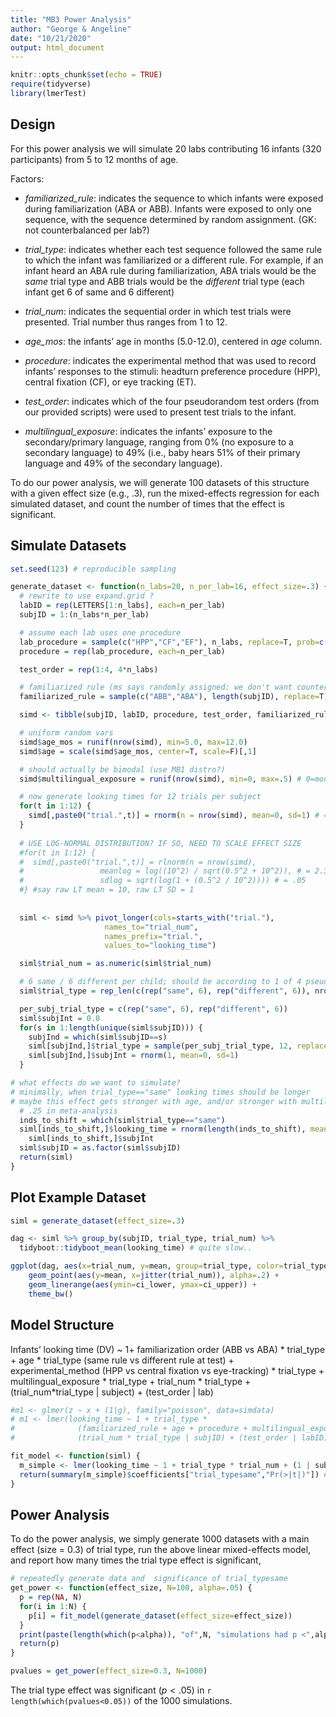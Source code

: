 ```yaml
---
title: "MB3 Power Analysis"
author: "George & Angeline"
date: "10/21/2020"
output: html_document
---
```


```r
knitr::opts_chunk$set(echo = TRUE)
require(tidyverse)
library(lmerTest)
```

## Design


For this power analysis we will simulate 20 labs contributing 16 infants (320 participants) from 5 to 12 months of age.

Factors:

* *familiarized_rule*: indicates the sequence to which infants were exposed during familiarization (ABA or ABB). Infants were exposed to only one sequence, with the sequence determined by random assignment. (GK: not counterbalanced per lab?)

* *trial_type*: indicates whether each test sequence followed the same rule to which the infant was familiarized or a different rule. For example, if an infant heard an ABA rule during familiarization, ABA trials would be the *same* trial type and ABB trials would be the *different* trial type (each infant get 6 of same and 6 different)

* *trial_num*: indicates the sequential order in which test trials were presented. Trial number thus ranges from 1 to 12. 

* *age_mos*: the infants' age in months (5.0-12.0), centered in *age* column.

* *procedure*: indicates the experimental method that was used to record infants’ responses to the stimuli: headturn preference procedure (HPP), central fixation (CF), or eye tracking (ET). 
* *test_order*: indicates which of the four pseudorandom test orders (from our provided scripts) were used to present test trials to the infant. 

* *multilingual_exposure*: indicates the infants' exposure to the secondary/primary language, ranging from 0% (no exposure to a secondary language) to 49% (i.e., baby hears 51% of their primary language and 49% of the secondary language). 

To do our power analysis, we will generate 100 datasets of this structure with a given effect size (e.g., .3), run the mixed-effects regression for each simulated dataset, and count the number of times that the effect is significant.

## Simulate Datasets

```r
set.seed(123) # reproducible sampling

generate_dataset <- function(n_labs=20, n_per_lab=16, effect_size=.3) {
  # rewrite to use expand.grid ?
  labID = rep(LETTERS[1:n_labs], each=n_per_lab)
  subjID = 1:(n_labs*n_per_lab)

  # assume each lab uses one procedure
  lab_procedure = sample(c("HPP","CF","EF"), n_labs, replace=T, prob=c(.5,.3,.2))
  procedure = rep(lab_procedure, each=n_per_lab)

  test_order = rep(1:4, 4*n_labs) 

  # familiarized rule (ms says randomly assigned: we don't want counterbalanced per lab?)
  familiarized_rule = sample(c("ABB","ABA"), length(subjID), replace=T)

  simd <- tibble(subjID, labID, procedure, test_order, familiarized_rule)

  # uniform random vars
  simd$age_mos = runif(nrow(simd), min=5.0, max=12.0)
  simd$age = scale(simd$age_mos, center=T, scale=F)[,1]

  # should actually be bimodal (use MB1 distro?)
  simd$multilingual_exposure = runif(nrow(simd), min=0, max=.5) # 0=monolingual, .5=50% secondary language

  # now generate looking times for 12 trials per subject
  for(t in 1:12) {
    simd[,paste0("trial.",t)] = rnorm(n = nrow(simd), mean=0, sd=1) # = .05
  } 
  
  # USE LOG-NORMAL DISTRIBUTION? IF SO, NEED TO SCALE EFFECT SIZE
  #for(t in 1:12) {
  #  simd[,paste0("trial.",t)] = rlnorm(n = nrow(simd), 
  #                 meanlog = log((10^2) / sqrt(0.5^2 + 10^2)), # = 2.3
  #                 sdlog = sqrt(log(1 + (0.5^2 / 10^2)))) # = .05
  #} #say raw LT mean = 10, raw LT SD = 1
  
  
  siml <- simd %>% pivot_longer(cols=starts_with("trial."), 
                     names_to="trial_num", 
                     names_prefix="trial.",
                     values_to="looking_time") 

  siml$trial_num = as.numeric(siml$trial_num)

  # 6 same / 6 different per child; should be according to 1 of 4 pseudorandom orders, but we're not   actually modeling order effects here so just make blocks:
  siml$trial_type = rep_len(c(rep("same", 6), rep("different", 6)), nrow(siml)) # each

  per_subj_trial_type = c(rep("same", 6), rep("different", 6))
  siml$subjInt = 0.0
  for(s in 1:length(unique(siml$subjID))) {
    subjInd = which(siml$subjID==s)
    siml[subjInd,]$trial_type = sample(per_subj_trial_type, 12, replace = F)
    siml[subjInd,]$subjInt = rnorm(1, mean=0, sd=1)
  }

# what effects do we want to simulate?
# minimally, when trial_type=="same" looking times should be longer
# maybe this effect gets stronger with age, and/or stronger with multilingual_exposure
  # .25 in meta-analysis
  inds_to_shift = which(siml$trial_type=="same")
  siml[inds_to_shift,]$looking_time = rnorm(length(inds_to_shift), mean=effect_size, sd=1) + 
    siml[inds_to_shift,]$subjInt
  siml$subjID = as.factor(siml$subjID)
  return(siml)
}

```

## Plot Example Dataset

```r
siml = generate_dataset(effect_size=.3)

dag <- siml %>% group_by(subjID, trial_type, trial_num) %>%
  tidyboot::tidyboot_mean(looking_time) # quite slow..

ggplot(dag, aes(x=trial_num, y=mean, group=trial_type, color=trial_type)) + 
    geom_point(aes(y=mean, x=jitter(trial_num)), alpha=.2) + 
    geom_linerange(aes(ymin=ci_lower, ymax=ci_upper)) + 
    theme_bw()
```


## Model Structure

Infants' looking time (DV) ~ 1+ familiarization order (ABB vs ABA) * trial_type + age * trial_type (same rule vs different rule at test) + experimental_method (HPP vs central fixation vs eye-tracking) * trial_type + multilingual_exposure * trial_type + trial_num * trial_type + (trial_num*trial_type | subject) + (test_order | lab)

```r
#m1 <- glmer(z ~ x + (1|g), family="poisson", data=simdata)
# m1 <- lmer(looking_time ~ 1 + trial_type * 
#              (familiarized_rule + age + procedure + multilingual_exposure + trial_num) +
#              (trial_num * trial_type | subjID) + (test_order | labID), data=siml)

fit_model <- function(siml) {
  m_simple <- lmer(looking_time ~ 1 + trial_type * trial_num + (1 | subjID), data=siml)
  return(summary(m_simple)$coefficients["trial_typesame","Pr(>|t|)"]) # "Estimate","t value",
}

```

## Power Analysis

To do the power analysis, we simply generate 1000 datasets with a main effect (size = 0.3) of trial type, run the above linear mixed-effects model, and report how many times the trial type effect is significant,

```r
# repeatedly generate data and  significance of trial_typesame
get_power <- function(effect_size, N=100, alpha=.05) {
  p = rep(NA, N)
  for(i in 1:N) {
    p[i] = fit_model(generate_dataset(effect_size=effect_size))
  }
  print(paste(length(which(p<alpha)), "of",N, "simulations had p <",alpha))
  return(p)
}

pvalues = get_power(effect_size=0.3, N=1000)
```

The trial type effect was significant ($p<.05$) in `r length(which(pvalues<0.05))` of the 1000 simulations.

